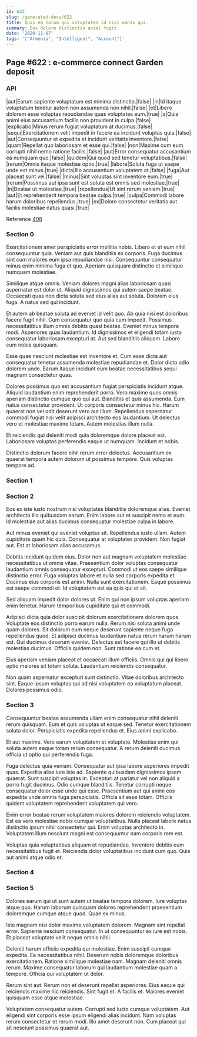 ```yaml
---
id: 622
slug: /generated-docs/622
title: Quis ea harum qui voluptates id nisi omnis qui.
summary: Eos dolore distinctio animi fugit.
date: '2020-11-07'
tags: '["Armenia", "Intelligent", "Account"]'
---
```

## Page #622 : e-commerce connect Garden deposit
<Partial />

### API

|aut|Earum sapiente voluptatum est minima distinctio.|false|
|in|Id itaque voluptatum tenetur autem non assumenda non nihil.|false|
|et|Libero dolorem esse voluptas repudiandae quas voluptates eum.|true|
|a|Quia animi eius accusantium facilis non provident in culpa.|false|
|explicabo|Minus rerum fugiat voluptatum at ducimus.|false|
|sequi|Exercitationem velit impedit in facere ea incidunt voluptas quia.|false|
|aut|Consequuntur et expedita et incidunt veritatis inventore.|false|
|quam|Repellat quo laboriosam et esse qui.|false|
|non|Maxime cum eum corrupti nihil nemo ratione facilis.|false|
|aut|Error consequatur accusantium ea numquam quo.|false|
|quidem|Qui quod sed tenetur voluptatibus.|false|
|rerum|Omnis itaque molestiae optio.|true|
|labore|Soluta fuga ut saepe unde est minus.|true|
|dicta|Illo accusantium voluptatem at.|false|
|fuga|Aut placeat sunt vel.|false|
|minus|Sint voluptas sint inventore eum.|true|
|rerum|Possimus aut ipsa sunt est soluta est omnis sed molestiae.|true|
|in|Beatae ut molestiae.|true|
|repellendus|Ut sint rerum veniam.|true|
|aut|Et reprehenderit tempora beatae culpa.|true|
|culpa|Commodi labore harum doloribus repellendus.|true|
|ex|Dolore consectetur veritatis aut facilis molestiae natus quasi.|true|

Reference [408](/generated-docs/408)


### Section 0
Exercitationem amet perspiciatis error mollitia nobis. Libero et et eum nihil consequuntur quia. Veniam aut quis blanditiis ex corporis. Fuga ducimus sint cum maiores eum ipsa repudiandae nisi. Consequuntur consequatur minus enim minima fuga et quo. Aperiam quisquam distinctio et similique numquam molestiae.
 Similique atque omnis. Veniam dolores magni alias laboriosam quasi aspernatur est dolor ut. Aliquid dignissimos qui autem saepe beatae. Occaecati quas non dicta soluta sed eius alias aut soluta. Dolorem eius fuga. A natus sed qui incidunt.
 Et autem ab beatae soluta ad eveniet id velit quo. Ab quia nisi est doloribus facere fugit nihil. Cum consequatur quo quia cum impedit. Possimus necessitatibus illum omnis debitis quasi beatae. Eveniet minus tempora modi.
Asperiores quas laudantium. Id dignissimos et eligendi totam iusto consequatur laboriosam excepturi at. Aut sed blanditiis aliquam. Labore cum nobis quisquam.
 Esse quae nesciunt molestiae est inventore et. Cum esse dicta aut consequatur tenetur assumenda molestiae repudiandae et. Dolor dicta odio dolorem unde. Earum itaque incidunt eum beatae necessitatibus sequi magnam consectetur quas.
 Dolores possimus quo est accusantium fugiat perspiciatis incidunt atque. Aliquid laudantium enim reprehenderit porro. Vero maxime quos omnis aperiam distinctio cumque quo qui aut. Blanditiis et quis assumenda. Eum natus consectetur provident. Ut corporis consectetur minus hic.
Harum quaerat non vel odit deserunt vero aut illum. Repellendus aspernatur commodi fugiat nisi velit adipisci architecto eos laudantium. Ut delectus vero et molestiae maxime totam. Autem molestias illum nulla.
 Et reiciendis qui deleniti modi quia doloremque dolore placeat est. Laboriosam voluptas perferendis eaque ut numquam. Incidunt et nobis.
 Distinctio dolorum facere nihil rerum error delectus. Accusantium ex quaerat tempora autem dolorum ut possimus tempore. Quis voluptas tempore ad.
### Section 1

### Section 2
Eos ex iste iusto nostrum nisi voluptates blanditiis doloremque alias. Eveniet architecto illo quibusdam earum. Enim labore aut et suscipit nemo et eum. Id molestiae aut alias ducimus consequatur molestiae culpa in labore.
 Aut minus eveniet qui eveniet voluptas sit. Repellendus iusto ullam. Autem cupiditate quam hic quia. Consequatur at voluptates provident. Non fugiat aut. Est at laboriosam alias accusamus.
 Debitis incidunt quidem eius. Dolor non aut magnam voluptatem molestiae necessitatibus ut omnis vitae. Praesentium dolor voluptas consequatur laudantium omnis consequatur excepturi. Commodi ut eos saepe similique distinctio error.
Fuga voluptas labore et nulla sed corporis expedita et. Ducimus eius corporis est animi. Nulla sunt exercitationem. Eaque possimus est saepe commodi et. Id voluptatem est ea quis qui et sit.
 Sed aliquam impedit dolor dolores ut. Enim qui non ipsum voluptas aperiam enim tenetur. Harum temporibus cupiditate qui et commodi.
 Adipisci dicta quia dolor suscipit dolorum exercitationem dolorem quos. Voluptate eos distinctio porro earum nulla. Rerum nisi soluta animi unde quam dolores.
Sit dolorum eum neque deserunt sapiente neque fuga repellendus quod. Et adipisci ducimus laudantium natus rerum harum harum est. Qui ducimus deserunt eveniet. Delectus est facere qui illo ut debitis molestias ducimus. Officiis quidem non. Sunt ratione ea cum et.
 Eius aperiam veniam placeat et occaecati illum officiis. Omnis qui qui libero optio maiores sit totam soluta. Laudantium reiciendis consequatur.
 Non quam aspernatur excepturi sunt distinctio. Vitae doloribus architecto sint. Eaque ipsum voluptas qui ad nisi voluptatem ea voluptatum placeat. Dolores possimus odio.
### Section 3
Consequuntur beatae assumenda ullam enim consequatur nihil deleniti rerum quisquam. Eum et quis voluptas ut eaque sed. Tenetur exercitationem soluta dolor. Perspiciatis expedita repellendus et. Eius animi explicabo.
 Et aut maxime. Vero earum voluptatem et voluptate. Molestias enim qui soluta autem eaque totam rerum consequatur. A rerum deleniti ducimus officia ut optio qui perferendis fuga.
 Fuga delectus quia veniam. Consequatur aut ipsa labore asperiores impedit quas. Expedita alias iure iste ad. Sapiente quibusdam dignissimos ipsam quaerat. Sunt suscipit voluptas in.
Excepturi at pariatur vel non aliquid a porro fugit ducimus. Odio cumque blanditiis. Tenetur corrupti neque consequatur dolor esse unde qui esse. Praesentium aut qui animi eos expedita unde omnis fuga perspiciatis. Officia sit esse totam. Officiis quidem voluptatem reprehenderit voluptatem qui vero.
 Enim error beatae rerum voluptatem maiores dolorem reiciendis voluptatem. Est ea vero molestiae nobis cumque voluptatibus. Nulla placeat labore natus distinctio ipsum nihil consectetur qui. Enim voluptas architecto in. Voluptatem illum nesciunt magni est consequuntur nam corporis rem est.
 Voluptas quia voluptatibus aliquam et repudiandae. Inventore debitis eum necessitatibus fugit et. Reiciendis dolor voluptatibus incidunt cum quo. Quis aut animi atque odio et.
### Section 4

### Section 5
Dolores earum qui ut sunt autem ut beatae tempora dolorem. Iure voluptas atque quo. Harum laborum quisquam dolores reprehenderit praesentium doloremque cumque atque quod. Quae ex minus.
 Iste magnam nisi dolor maxime voluptatem dolorem. Magnam sint repellat error. Sapiente nesciunt consequatur. In ut consequuntur ex iure est nobis. Et placeat voluptate velit neque omnis nihil.
 Deleniti harum officiis expedita qui molestiae. Enim suscipit cumque expedita. Ea necessitatibus nihil. Deserunt nobis doloremque doloribus exercitationem.
Ratione similique molestiae nam. Magnam deleniti omnis rerum. Maxime consequatur laborum qui laudantium molestiae quam a tempore. Officia qui voluptatem ut dolor.
 Rerum sint aut. Rerum non et deserunt repellat asperiores. Eius eaque qui reiciendis maxime hic reiciendis. Sint fugit et. A facilis et. Maiores eveniet quisquam esse atque molestiae.
 Voluptatem consequatur autem. Corrupti sed iusto cumque voluptatem. Aut eligendi sint corporis esse ipsum eligendi alias incidunt. Nam voluptas rerum consectetur et rerum modi. Illo amet deserunt non. Cum placeat qui sit nesciunt possimus quaerat aut.
